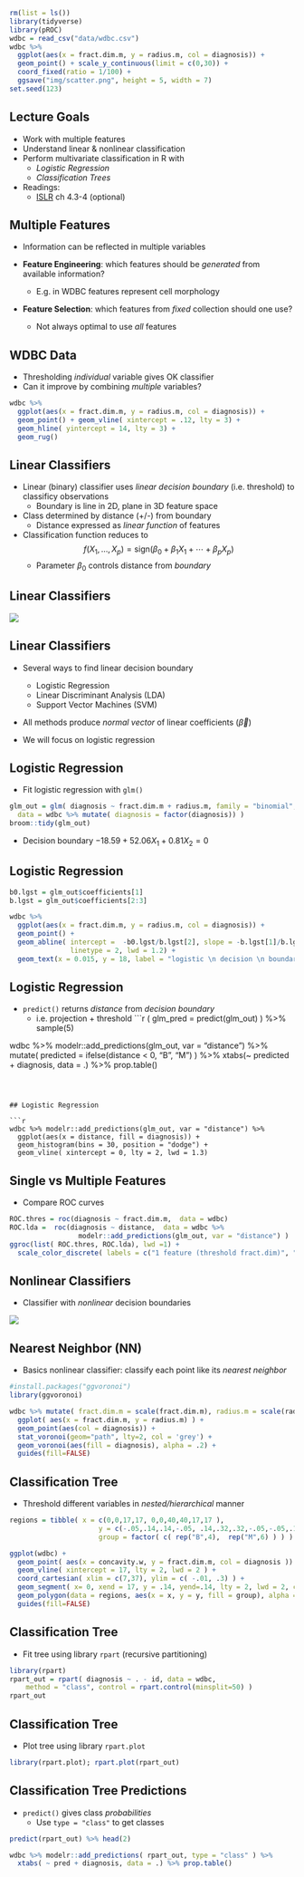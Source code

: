 <!-- 
output: html_notebook 
-->


```r
rm(list = ls())
library(tidyverse)
library(pROC)
wdbc = read_csv("data/wdbc.csv")
wdbc %>% 
  ggplot(aes(x = fract.dim.m, y = radius.m, col = diagnosis)) + 
  geom_point() + scale_y_continuous(limit = c(0,30)) + 
  coord_fixed(ratio = 1/100) + 
  ggsave("img/scatter.png", height = 5, width = 7)
set.seed(123)
```

## Lecture Goals 

- Work with multiple features  
- Understand linear & nonlinear classification
- Perform multivariate classification in R with
    + *Logistic Regression*
    + *Classification Trees*


- Readings: 
    + [ISLR](https://www-bcf.usc.edu/~gareth/ISL/ISLR%20Seventh%20Printing.pdf) ch 4.3-4 (optional)

## Multiple Features

- Information can be reflected in multiple variables

- **Feature Engineering**: which features should be *generated* from available information?
    + E.g. in WDBC features represent cell morphology 

- **Feature Selection**: which features from *fixed* collection should one use? 
    + Not always optimal to use *all* features

## WDBC Data 

- Thresholding *individual* variable gives OK classifier
- Can it improve by combining *multiple* variables?

```r
wdbc %>% 
  ggplot(aes(x = fract.dim.m, y = radius.m, col = diagnosis)) +
  geom_point() + geom_vline( xintercept = .12, lty = 3) + 
  geom_hline( yintercept = 14, lty = 3) + 
  geom_rug()

```


## Linear Classifiers

- Linear (binary) classifier uses *linear decision boundary* (i.e. threshold) to classificy observations
    + Boundary is line in 2D, plane in 3D feature space
    
- Class determined by distance (+/-) from boundary 
    + Distance expressed as *linear function* of features
 
- Classification function reduces to 
   $$f(X_1,\ldots, X_p) = \mathrm{sign}( \beta_0 + \beta_1 X_1 + \cdots + \beta_p X_p) $$
     + Parameter $\beta_0$ controls distance from *boundary*  

## Linear Classifiers

![](img/linear_classifier.PNG)


## Linear Classifiers 

- Several ways to find linear decision boundary
    + Logistic Regression
    + Linear Discriminant Analysis (LDA)
    + Support Vector Machines (SVM)
    
- All methods produce *normal vector* of linear coefficients ($\vec{\beta}$)  

- We will focus on logistic regression

## Logistic Regression

- Fit logistic regression with `glm()`

```r
glm_out = glm( diagnosis ~ fract.dim.m + radius.m, family = "binomial", 
  data = wdbc %>% mutate( diagnosis = factor(diagnosis)) ) 
broom::tidy(glm_out)
```
- Decision boundary $-18.59 + 52.06 X_1 + 0.81 X_2 = 0$



## Logistic Regression


```r
b0.lgst = glm_out$coefficients[1]
b.lgst = glm_out$coefficients[2:3]

wdbc %>% 
  ggplot(aes(x = fract.dim.m, y = radius.m, col = diagnosis)) +
  geom_point() + 
  geom_abline( intercept =  -b0.lgst/b.lgst[2], slope = -b.lgst[1]/b.lgst[2], 
               linetype = 2, lwd = 1.2) +
  geom_text(x = 0.015, y = 18, label = "logistic \n decision \n boundary", col = "black")  

```


## Logistic Regression

- `predict()` returns *distance* from *decision boundary*
    + i.e. projection + threshold
```r
( glm_pred = predict(glm_out) ) %>% sample(5)

wdbc %>% modelr::add_predictions(glm_out, var = "distance") %>% 
  mutate( predicted = ifelse(distance < 0, "B", "M")  ) %>% 
  xtabs(~ predicted + diagnosis, data = .) %>% prop.table()
```



## Logistic Regression

```r
wdbc %>% modelr::add_predictions(glm_out, var = "distance") %>% 
  ggplot(aes(x = distance, fill = diagnosis)) + 
  geom_histogram(bins = 30, position = "dodge") + 
  geom_vline( xintercept = 0, lty = 2, lwd = 1.3)

```


## Single vs Multiple Features 

- Compare ROC curves 
```r
ROC.thres = roc(diagnosis ~ fract.dim.m,  data = wdbc) 
ROC.lda =  roc(diagnosis ~ distance,  data = wdbc %>% 
                 modelr::add_predictions(glm_out, var = "distance") )
ggroc(list( ROC.thres, ROC.lda), lwd =1) +
  scale_color_discrete( labels = c("1 feature (threshold fract.dim)", "2 features (logistic: fract.dim + radius)") )
```



## Nonlinear Classifiers

- Classifier with *nonlinear* decision boundaries
    
![](img/non_linear_classifier.PNG)

## Nearest Neighbor (NN) 

- Basics nonlinear classifier: classify each point like its *nearest neighbor*
 
```r
#install.packages("ggvoronoi")
library(ggvoronoi)

wdbc %>% mutate( fract.dim.m = scale(fract.dim.m), radius.m = scale(radius.m) ) %>% 
  ggplot( aes(x = fract.dim.m, y = radius.m) ) +
  geom_point(aes(col = diagnosis)) + 
  stat_voronoi(geom="path", lty=2, col = 'grey') +
  geom_voronoi(aes(fill = diagnosis), alpha = .2) + 
  guides(fill=FALSE) 
```

## Classification Tree

- Threshold different variables in *nested/hierarchical* manner 

```r
regions = tibble( x = c(0,0,17,17, 0,0,40,40,17,17 ), 
                      y = c(-.05,.14,.14,-.05, .14,.32,.32,-.05,-.05,.14 ), 
                      group = factor( c( rep("B",4),  rep("M",6) ) ) )

ggplot(wdbc) +
  geom_point( aes(x = concavity.w, y = fract.dim.m, col = diagnosis )) +
  geom_vline( xintercept = 17, lty = 2, lwd = 2 ) + 
  coord_cartesian( xlim = c(7,37), ylim = c( -.01, .3) ) +
  geom_segment( x= 0, xend = 17, y = .14, yend=.14, lty = 2, lwd = 2, col = "black") +
  geom_polygon(data = regions, aes(x = x, y = y, fill = group), alpha =.2)  + 
  guides(fill=FALSE) 

```


## Classification Tree

- Fit tree using library `rpart` (recursive partitioning)

```r
library(rpart)
rpart_out = rpart( diagnosis ~ . - id, data = wdbc, 
    method = "class", control = rpart.control(minsplit=50) )
rpart_out
```

## Classification Tree

- Plot tree using library `rpart.plot`

```r
library(rpart.plot); rpart.plot(rpart_out)
```

## Classification Tree Predictions

- `predict()` gives class *probabilities* 
    + Use `type = "class"` to get classes

```r
predict(rpart_out) %>% head(2)

wdbc %>% modelr::add_predictions( rpart_out, type = "class" ) %>% 
  xtabs( ~ pred + diagnosis, data = .) %>% prop.table()
```


          






<!-- 



## LDA

```r
# Fit LDA model using MASS::lda() function
lda.model = MASS::lda(diagnosis ~ fract.dim.m + radius.m, data = wdbc)
lda.pred = predict(lda.model) # extract model predictions & more
names(lda.pred)

wdbc %>% mutate( predicted = lda.pred$class ) %>% 
  select(predicted, diagnosis) %>% table()
```


## LDA vs Logistic 


```r
b.lda = lda.model$scaling
b0.lda = mean( lda.model$means %*% b.lda) 

b0.lgst = glm_out$coefficients[1]
b.lgst = glm_out$coefficients[2:3]

wdbc %>% 
  ggplot(aes(x = fract.dim.m, y = radius.m, col = diagnosis)) +
  geom_point() + 
  geom_abline( intercept =  b0.lda/b.lda[2], slope = -b.lda[1]/b.lda[2], 
               linetype = 3, lwd = 1.2) + 
  geom_text(x = .035, y = 25, label = "LDA", col = "black")  +
  geom_abline( intercept =  -b0.lgst/b.lgst[2], slope = -b.lgst[1]/b.lgst[2], 
               linetype = 2, lwd = 1.2) +
  geom_text(x = .025, y = 20, label = "Logistic", col = "black")  

```


## Nearest Neighbor (NN) 

- Memorize data and classify each point according to its nearest neighbor
 
```r
#install.packages("ggvoronoi")
library(ggvoronoi)

wdbc %>% mutate( fract.dim.m = scale(fract.dim.m), radius.m = scale(radius.m) ) %>% 
  ggplot( aes(x = fract.dim.m, y = radius.m) ) +
  geom_point(aes(col = diagnosis)) + 
  stat_voronoi(geom="path", lty=2, col = 'grey') +
  geom_voronoi(aes(fill = diagnosis), alpha = .2) + 
  guides(fill=FALSE) 
```
-->

